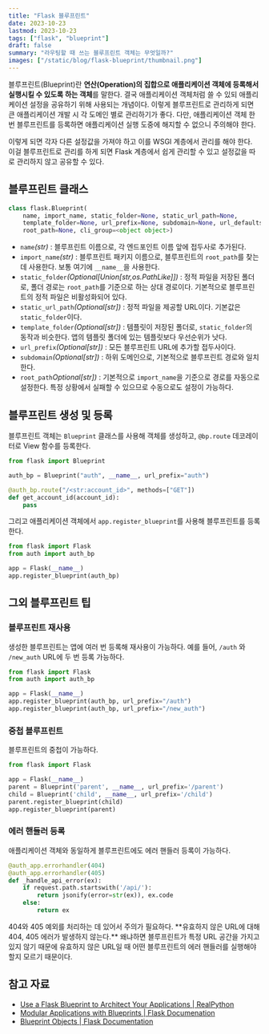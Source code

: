 ```yaml
---
title: "Flask 블루프린트"
date: 2023-10-23
lastmod: 2023-10-23
tags: ["flask", "blueprint"]
draft: false
summary: "라우팅할 때 쓰는 블루프린트 객체는 무엇일까?"
images: ["/static/blog/flask-blueprint/thumbnail.png"]
---
```


블루프린트(Blueprint)란 **연산(Operation)의 집합으로 애플리케이션 객체에 등록해서 실행시킬 수 있도록 하는 객체**를 말한다. 결국 애플리케이션 객체처럼 쓸 수 있되 애플리케이션 설정을 공유하기 위해 사용되는 개념이다.
이렇게 블루프린트로 관리하게 되면 큰 애플리케이션 개발 시 각 도메인 별로 관리하기가 좋다. 다만, 애플리케이션 객체 한 번 블루프린트를 등록하면 애플리케이션 실행 도중에 해지할 수 없으니 주의해야 한다.

<Tip title="애플리케이션 객체를 여러 개 두면 안 될까?">
이렇게 되면 각자 다른 설정값을 가져야 하고 이를 WSGI 계층에서 관리를 해야 한다. 이걸 블루프린트로 관리를 하게 되면 Flask 계층에서 쉽게 관리할 수 있고 설정값을 따로 관리하지 않고 공유할 수 있다.
</Tip>

## 블루프린트 클래스
```python
class flask.Blueprint(
    name, import_name, static_folder=None, static_url_path=None,
    template_folder=None, url_prefix=None, subdomain=None, url_defaults=None,
    root_path=None, cli_group=<object object>)
```

- `name`_(str)_ : 블루프린트 이름으로, 각 엔드포인트 이름 앞에 접두사로 추가된다.
- `import_name`_(str)_ : 블루프린트 패키지 이름으로, 블루프린트의 `root_path`를 찾는데 사용한다. 보통 여기에 `__name__`을 사용한다.
- `static_folder`_(Optional[Union[str,os.PathLike]])_ : 정적 파일을 저장된 폴더로, 폴더 경로는 `root_path`를 기준으로 하는 상대 경로이다. 기본적으로 블루프린트의 정적 파일은 비활성화되어 있다.
- `static_url_path`_(Optional[str])_ : 정적 파일을 제공할 URL이다. 기본값은 `static_folder`이다.
- `template_folder`_(Optional[str])_ : 템플릿이 저장된 폴더로, `static_folder`의 동작과 비슷한다. 앱의 템플릿 폴더에 있는 템플릿보다 우선순위가 낫다.
- `url_prefix`_(Optional[str])_ : 모든 블루프린트 URL에 추가할 접두사이다.
- `subdomain`_(Optional[str])_ : 하위 도메인으로, 기본적으로 블루프린트 경로와 일치한다.
- `root_path`_Optional[str])_ : 기본적으로 `import_name`을 기준으로 경로를 자동으로 설정한다. 특정 상황에서 실패할 수 있으므로 수동으로도 설정이 가능하다.

## 블루프린트 생성 및 등록
블루프린트 객체는 `Blueprint` 클래스를 사용해 객체를 생성하고, `@bp.route` 데코레이터로 View 함수를 등록한다.

```python
from flask import Blueprint

auth_bp = Blueprint("auth", __name__, url_prefix="auth")

@auth_bp.route("/<str:account_id>", methods=["GET"])
def get_account_id(account_id):
	pass
```

그리고 애플리케이션 객체에서 `app.register_blueprint`를 사용해 블루프린트를 등록한다.

```python
from flask import Flask
from auth import auth_bp

app = Flask(__name__)
app.register_blueprint(auth_bp)
```

## 그외 블루프린트 팁

### 블루프린트 재사용

생성한 블루프린트는 앱에 여러 번 등록해 재사용이 가능하다. 예를 들어, `/auth` 와 `/new_auth` URL에 두 번 등록 가능하다.

```python
from flask import Flask
from auth import auth_bp

app = Flask(__name__)
app.register_blueprint(auth_bp, url_prefix="/auth")
app.register_blueprint(auth_bp, url_prefix="/new_auth")
```

### 중첩 블루프린트

블루프린트의 중첩이 가능하다.

```python
from flask import Flask

app = Flask(__name__)
parent = Blueprint('parent', __name__, url_prefix='/parent')
child = Blueprint('child', __name__, url_prefix='/child')
parent.register_blueprint(child)
app.register_blueprint(parent)
```

### 에러 핸들러 등록

애플리케이션 객체와 동일하게 블루프린트에도 에러 핸들러 등록이 가능하다.

```python
@auth_app.errorhandler(404)
@auth_app.errorhandler(405)
def _handle_api_error(ex):
    if request.path.startswith('/api/'):
        return jsonify(error=str(ex)), ex.code
    else:
        return ex
```

<Caution title="블루프린트 에러 핸들러 주의사항">
404와 405 예외를 처리하는 데 있어서 주의가 필요하다. **유효하지 않은 URL에 대해 404, 405 에러가 발생하지 않는다.** 왜냐하면 블루프린트가 특정 URL 공간을 가지고 있지 않기 때문에 유효하지 않은 URL일 때 어떤 블루프린트의 에러 핸들러를 실행해야 할지 모르기 때문이다.
</Caution>

## 참고 자료
- [Use a Flask Blueprint to Architect Your Applications | RealPython](https://realpython.com/flask-blueprint/)
- [Modular Applications with Blueprints | Flask Documenation](https://flask.palletsprojects.com/en/3.0.x/blueprints/)
- [Blueprint Objects | Flask Documentation](https://flask.palletsprojects.com/en/2.0.x/api/#blueprint-objects)